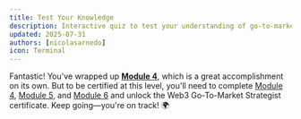 ```yaml
---
title: Test Your Knowledge
description: Interactive quiz to test your understanding of go-to-market strategies
updated: 2025-07-31
authors: [nicolasarnedo]
icon: Terminal
---
```


<Quiz quizId="923" />

<Quiz quizId="924" />

<Quiz quizId="925" />

<Quiz quizId="926" />

<Quiz quizId="927" />

Fantastic! You've wrapped up **[Module 4](/codebase-entrepreneur-academy/go-to-market/04-gtm-strategies/01-introduction)**, which is a great accomplishment on its own. But to be certified at this level, you'll need to complete [Module 4](/codebase-entrepreneur-academy/go-to-market/04-gtm-strategies/01-introduction), [Module 5](/codebase-entrepreneur-academy/go-to-market/05-sales/01-introduction), and [Module 6](/codebase-entrepreneur-academy/go-to-market/06-pricing/01-introduction) and unlock the Web3 Go-To-Market Strategist certificate. Keep going—you're on track! 🌍
